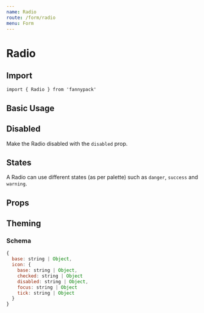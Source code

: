 ```yaml
---
name: Radio
route: /form/radio
menu: Form
---
```



# Radio

## Import

`import { Radio } from 'fannypack'`

## Basic Usage

<Playground>
  <Radio name="weather" label="Sunny" />
  <Radio name="weather" label="Windy" />
</Playground>

## Disabled

Make the Radio disabled with the `disabled` prop.

<Playground>
  <Radio disabled name="hasFannypack" label="Yes" />
  <Radio checked disabled name="hasFannypack" label="No" />
</Playground>

## States

A Radio can use different states (as per palette) such as `danger`, `success` and `warning`.

<Playground>
  <Radio state="danger" name="weather" label="Sunny" />
  <Radio state="success" name="weather" label="Rainy" />
  <Radio state="warning" name="weather" label="Windy" />
  <Radio state="primary" name="weather" label="Overcast" />
</Playground>

## Props

<PropsTable of={Radio} />

## Theming

### Schema

```jsx
{
  base: string | Object,
  icon: {
    base: string | Object,
    checked: string | Object
    disabled: string | Object,
    focus: string | Object
    tick: string | Object
  }
}
```
